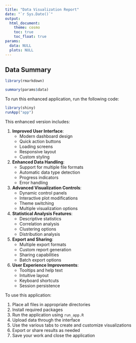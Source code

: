 ```yaml
---
title: "Data Visualization Report"
date: "`r Sys.Date()`"
output:
  html_document:
    theme: cosmo
    toc: true
    toc_float: true
params:
  data: NULL
  plots: NULL
---
```

## Data Summary

```r
library(rmarkdown)
```

```r
summary(params$data)
```

To run this enhanced application, run the following code:

```r
library(shiny)
runApp("app")
```

This enhanced version includes:

1. **Improved User Interface**:
   - Modern dashboard design
   - Quick action buttons
   - Loading screens
   - Responsive layout
   - Custom styling

2. **Enhanced Data Handling**:
   - Support for multiple file formats
   - Automatic data type detection
   - Progress indicators
   - Error handling

3. **Advanced Visualization Controls**:
   - Dynamic control panels
   - Interactive plot modifications
   - Theme switching
   - Multiple visualization options

4. **Statistical Analysis Features**:
   - Descriptive statistics
   - Correlation analysis
   - Clustering options
   - Distribution analysis

5. **Export and Sharing**:
   - Multiple export formats
   - Custom report generation
   - Sharing capabilities
   - Batch export options

6. **User Experience Improvements**:
   - Tooltips and help text
   - Intuitive layout
   - Keyboard shortcuts
   - Session persistence

To use this application:

1. Place all files in appropriate directories
2. Install required packages
3. Run the application using `run_app.R`
4. Upload data through the interface
5. Use the various tabs to create and customize visualizations
6. Export or share results as needed
7. Save your work and close the application



